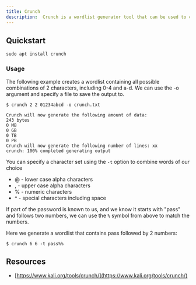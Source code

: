 ```yaml
---
title: Crunch
description:  Crunch is a wordlist generator tool that can be used to create custom wordlists based on specified criteria. It generates wordlists through combinations and permutations of a set of characters, which can include numbers, symbols, and both uppercase and lowercase letters.
---
```


## Quickstart

`sudo apt install crunch`

### Usage

The following example creates a wordlist containing all possible combinations of 2 characters, including 0-4 and a-d. We can use the -o argument and specify a file to save the output to.

`$ crunch 2 2 01234abcd -o crunch.txt` 
```
Crunch will now generate the following amount of data: 
243 bytes 
0 MB 
0 GB 
0 TB 
0 PB 
Crunch will now generate the following number of lines: xx 
crunch: 100% completed generating output
```

You can specify a character set using the `-t` option to combine words of our choice
- @ - lower case alpha characters
- , - upper case alpha characters
- % - numeric characters
- ^ - special characters including space

If part of the password is known to us, and we know it starts with "pass" and follows two numbers, we can use the `%` symbol from above to match the numbers.

Here we generate a wordlist that contains pass followed by 2 numbers:

`$ crunch 6 6 -t pass%%`

## Resources

- [https://www.kali.org/tools/crunch/](https://www.kali.org/tools/crunch/)